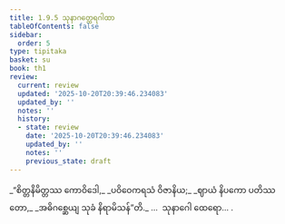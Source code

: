 ```yaml
---
title: 1.9.5 သုနာဂတ္ထေရဂါထာ
tableOfContents: false
sidebar:
  order: 5
type: tipitaka
basket: su
book: th1
review:
  current: review
  updated: '2025-10-20T20:39:46.234083'
  updated_by: ''
  notes: ''
  history:
  - state: review
    date: '2025-10-20T20:39:46.234083'
    updated_by: ''
    notes: ''
    previous_state: draft
---
```



<DynamicBreadcrumb />


<ReviewStatus review={frontmatter.review} showDetails={true} />

<HypothesisAnnotation frontmatter={frontmatter} />

<Division number="85" book="th1" e="ch" v="19" p="20">

<Paragraph number="191" type="verses" book="th1">
_“စိတ္တနိမိတ္တဿ ကောဝိဒေါ,_  
_ပဝိဝေကရသံ ဝိဇာနိယ;_  
_ဈာယံ နိပကော ပတိဿတော,_  
_အဓိဂစ္ဆေယျ သုခံ နိရာမိသန်”တိ._  


</Paragraph>
</Division>

<Paragraph number="192" type="center" book="th1">
…  သုနာဂေါ ထေရော… .
</Paragraph>